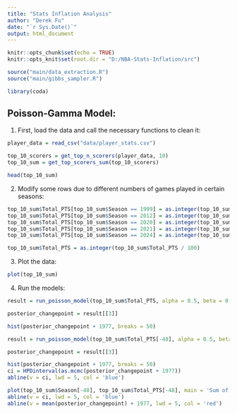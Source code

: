 ```yaml
---
title: "Stats Inflation Analysis"
author: "Derek Fu"
date: "`r Sys.Date()`"
output: html_document
---
```


```r
knitr::opts_chunk$set(echo = TRUE)
knitr::opts_knit$set(root.dir = "D:/NBA-Stats-Inflation/src")
```

```r

source("main/data_extraction.R")
source("main/gibbs_sampler.R")

library(coda)

```


## Poisson-Gamma Model:  

1. First, load the data and call the necessary functions to clean it:

```r

player_data = read_csv("data/player_stats.csv")

top_10_scorers = get_top_n_scorers(player_data, 10)
top_10_sum = get_top_scorers_sum(top_10_scorers)

head(top_10_sum)

```

2. Modify some rows due to different numbers of games played in certain seasons:

```r

top_10_sum$Total_PTS[top_10_sum$Season == 1999] = as.integer(top_10_sum$Total_PTS[top_10_sum$Season == 1999] * (82/50))
top_10_sum$Total_PTS[top_10_sum$Season == 2012] = as.integer(top_10_sum$Total_PTS[top_10_sum$Season == 1999] * (82/66))
top_10_sum$Total_PTS[top_10_sum$Season == 2020] = as.integer(top_10_sum$Total_PTS[top_10_sum$Season == 1999] * (82/71))
top_10_sum$Total_PTS[top_10_sum$Season == 2021] = as.integer(top_10_sum$Total_PTS[top_10_sum$Season == 1999] * (82/72))
top_10_sum$Total_PTS[top_10_sum$Season == 2024] = as.integer(top_10_sum$Total_PTS[top_10_sum$Season == 1999] * (82/55))

top_10_sum$Total_PTS = as.integer(top_10_sum$Total_PTS / 100)

```

3. Plot the data:

```r

plot(top_10_sum)

```

4. Run the models:

```r

result = run_poisson_model(top_10_sum$Total_PTS, alpha = 0.5, beta = 0.01)

posterior_changepoint = result[[3]]

hist(posterior_changepoint + 1977, breaks = 50)

```


```r

result = run_poisson_model(top_10_sum$Total_PTS[-48], alpha = 0.5, beta = 0.01)

posterior_changepoint = result[[3]]

hist(posterior_changepoint + 1977, breaks = 50)
ci = HPDinterval(as.mcmc(posterior_changepoint + 1977))
abline(v = ci, lwd = 5, col = 'blue')

```

```r

plot(top_10_sum$Season[-48], top_10_sum$Total_PTS[-48], main = 'Sum of Total Points of Top 10 Scorers');
abline(v = ci, lwd = 5, col = 'blue')
abline(v = mean(posterior_changepoint) + 1977, lwd = 5, col = 'red')

```


